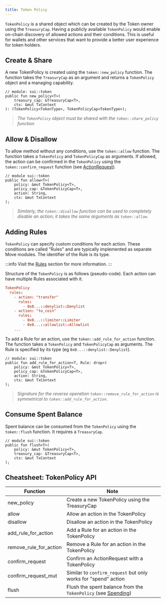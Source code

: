 ```yaml
---
title: Token Policy
---
```


`TokenPolicy` is a shared object which can be created by the Token owner using the `TreasuryCap`. Having a publicly available `TokenPolicy` would enable on-chain discovery of allowed actions and their conditions. This is useful for wallets and other services that want to provide a better user experience for token holders.

## Create & Share

A new TokenPolicy is created using the `token::new_policy` function. The function takes the `TreasuryCap` as an argument and returns a `TokenPolicy` object and a managing capability.

```move
// module: sui::token
public fun new_policy<T>(
    treasury_cap: &TreasuryCap<T>,
    ctx: &mut TxContext
): (TokenPolicy<TokenType>, TokenPolicyCap<TokenType>);
```

> *The `TokenPolicy` object must be shared with the `token::share_policy` function*

## Allow & Disallow

To allow method without any conditions, use the `token::allow` function. The function takes a `TokenPolicy` and `TokenPolicyCap` as arguments. If allowed, the action can be confirmed in the `TokenPolicy` using the `token::confirm_request` function (see [ActionRequest](./action-request#confirming-with-tokenpolicy)).

```move
// module sui::token
public fun allow<T>(
    policy: &mut TokenPolicy<T>,
    policy_cap: &TokenPolicyCap<T>,
    action: String,
    ctx: &mut TxContext
);
```

> *Similarly, the `token::disallow` function can be used to completely disable an action; it takes the same arguments as `token::allow`.*

## Adding Rules

`TokenPolicy` can specify custom conditions for each action. These conditions are called "Rules" and are typically implemented as separate Move modules. The identifier of the Rule is its type.

:::info
Visit the [Rules](./rules.mdx) section for more information.
:::

Structure of the `TokenPolicy` is as follows (pseudo-code). Each action can have multiple Rules associated with it.

```toml
TokenPolicy
  rules:
    - action: "transfer"
      rules:
        - 0x0...::denylist::Denylist
    - action: "to_coin"
      rules:
        - 0x0...::limiter::Limiter
        - 0x0...::allowlist::Allowlist
    ...
```

To add a Rule for an action, use the `token::add_rule_for_action` function. The function takes a `TokenPolicy` and `TokenPolicyCap` as arguments. The Rule is specified by its type (eg `0x0...::denylist::Denylist`).


```move
// module: sui::token
public fun add_rule_for_action<T, Rule: drop>(
    policy: &mut TokenPolicy<T>,
    policy_cap: &TokenPolicyCap<T>,
    action: String,
    ctx: &mut TxContext
);
```

> *Signature for the reverse operation `token::remove_rule_for_action` is symmetrical to `token::add_rule_for_action`.*

## Consume Spent Balance

Spent balance can be consumed from the `TokenPolicy` using the `token::flush` function. It requires a `TreasuryCap`.

```move
// module sui::token
public fun flush<T>(
    policy: &mut TokenPolicy<T>,
    treasury_cap: &TreasuryCap<T>,
    ctx: &mut TxContext
);
```

## Cheatsheet: TokenPolicy API

| Function                    | Note                                                                 |
|-----------------------------|----------------------------------------------------------------------|
| new_policy                  | Create a new TokenPolicy using the TreasuryCap                       |
| allow                       | Allow an action in the TokenPolicy                                   |
| disallow                    | Disallow an action in the TokenPolicy                                |
| add_rule_for_action         | Add a Rule for an action in the TokenPolicy                          |
| remove_rule_for_action      | Remove a Rule for an action in the TokenPolicy                       |
| confirm_request             | Confirm an ActionRequest with a TokenPolicy                          |
| confirm_request_mut         | Similar to `confirm_request` but only works for "spend" action       |
| flush                       | Flush the spent balance from the `TokenPolicy` (see [Spending](./spending.mdx)) |
